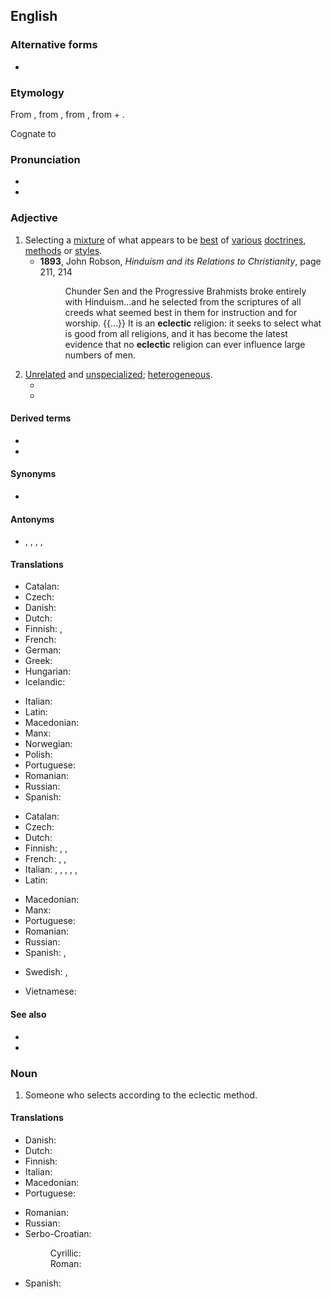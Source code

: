 ==English==
{{was wotd|2010|September|15}}

===Alternative forms===
* {{l|en|eclectick}} {{qualifier|obsolete}}

===Etymology===
From {{etyl|fr|en}} {{m|fr|éclectique}}, from {{etyl|grc|en}} {{m|grc|ἐκλεκτικός||selective}}, from {{m|grc|ἐκλέγω||I pick, choose}}, from {{m|grc|ἐκ||out, from}} + {{m|grc|λέγω||I choose, count}}.

Cognate to {{m|en|elect}}

===Pronunciation===
* {{IPA|/ɛkˈlɛk.tɪk/|/ɪˈklɛk.tɪk/|lang=en}}
* {{audio|en-us-eclectic.ogg|Audio (US)|lang=en}}

===Adjective===
{{en-adj}}

# Selecting a [[mixture]] of what appears to be [[best]] of [[various]] [[doctrines]], [[methods]] or [[styles]].
#* '''1893''', John Robson, ''Hinduism and its Relations to Christianity'', page 211, 214
#*: Chunder Sen and the Progressive Brahmists broke entirely with Hinduism...and he selected from the scriptures of all creeds what seemed best in them for instruction and for worship. {{...}} It is an '''eclectic''' religion: it seeks to select what is good from all religions, and it has become the latest evidence that no '''eclectic''' religion can ever influence large numbers of men.
# [[unrelated|Unrelated]] and [[unspecialized]]; [[heterogeneous]].
#* {{quote-text|year=1983|author=Peter J. Wilson|title=Man, the Promising Primate: The Conditions of Human Evolution|page=140|passage=All members of the Hominoidea, apes and man, show an '''eclectic''' taste in food but select, from a wide range of possibilities, only a few to provide the bulk of their diet.}}
#* {{quote-text|year=2006|author=W. Frederick Zimmerman|title=Should Barack Obama Be President?|page=153|passage=Colvin said Obama has an '''eclectic''' taste in music, listening to everything from Indonesian flute music to OutKast to Motown.}}

====Derived terms====
* {{l|en|eclectically}}
* {{l|en|eclecticism}}

====Synonyms====
* {{sense|unrelated and unspecialized}} {{l|en|heterogeneous}}

====Antonyms====
* {{sense|selecting a mixture of doctrines}} {{l|en|exclusive}}, {{l|en|homogeneous}}, {{l|en|orthodox}}, {{l|en|standard}}, {{l|en|uniform}}

====Translations====
{{trans-top|selecting a mixture of what appear to be best of various doctrines, methods or styles}}
* Catalan: {{t|ca|eclèctic}}
* Czech: {{t+|cs|eklektický}}
* Danish: {{t|da|eklektisk}}
* Dutch: {{t+|nl|eclectisch}}
* Finnish: {{t+|fi|eklektinen}}, {{t+|fi|valikoiva}}
* French: {{t+|fr|éclectique}}
* German: {{t+|de|eklektisch}}
* Greek: {{t|el|εκλεκτικός}}
* Hungarian: {{t+|hu|eklektikus}}
* Icelandic: {{qualifier|who picks the best}} {{t+|is|velja|alt=sem velur úr það besta}}
{{trans-mid}}
* Italian: {{t+|it|eclettico}}
* Latin: {{t|la|eclecticus}}
* Macedonian: {{t|mk|еклектичен|m|tr=ekléktičen}}
* Manx: {{t|gv|femblagh}}
* Norwegian: {{t+|no|eklektisk}}
* Polish: {{t+|pl|eklektyczny}}
* Portuguese: {{t+|pt|eclético|m}}
* Romanian: {{t+|ro|eclectic}}
* Russian: {{t+|ru|эклектичный}}
* Spanish: {{t+|es|ecléctico|m}}
{{trans-bottom}}

{{trans-top|unrelated and unspecialized; heterogeneous}}
* Catalan: {{t|ca|eclèctic}}
* Czech: {{t+|cs|eklektický}}
* Dutch: {{t+|nl|uiteenlopend}}
* Finnish: {{t|fi|monenkirjava}}, {{t|fi|monivivahteinen}}, {{t+|fi|eklektinen}}
* French: {{t+|fr|hétérogène}}, {{t+|fr|hétéroclite}} {{t+|fr|disparate}}, {{t+|fr|de bric et de broc}}
* Italian: {{t+|it|eclettico}}, {{t+|it|disparato}}, {{t|it|heteroclitico}}, {{t+|it|eterogeneo}}, {{t+|it|poliedrico|m}}, {{t+|it|versatile|m}}
* Latin: {{t|la|eclecticus}}
{{trans-mid}}
* Macedonian: {{t|mk|разновиден|m|tr=raznóviden}}
* Manx: {{t|gv|femblagh}}
* Portuguese: {{t+|pt|eclético}}
* Romanian: {{t+|ro|eterogen}}
* Russian: {{t+|ru|разнородный}}
* Spanish: {{t+|es|heterogéneo}}, {{t+|es|heteróclito}} {{t+|es|disparatado}}
{{trans-bottom}}

{{checktrans-top}}
* Swedish: {{t+check|sv|eklektisk|c}}, {{t+check|sv|eklektiskt|n}}
{{trans-mid}}
* Vietnamese: {{t+check|vi|chiết trung}}
{{trans-bottom}}

====See also====
* {{l|en|cherry pick}}
* {{l|en|heteroclite}}

===Noun===
{{en-noun}}

# Someone who selects according to the eclectic method.

====Translations====
{{trans-top|one who selects by the eclectic method}}
* Danish: {{t|da|eklektiker|c}}
* Dutch: {{t|nl|eclecticus|m}}
* Finnish: {{t|fi|eklektikko}}
* Italian: {{t+|it|eclettico}}
* Macedonian: {{t|mk|еклектичар|m|tr=ekléktičar}}
* Portuguese: {{t+|pt|eclético|m}}
{{trans-mid}}
* Romanian: {{t+|ro|eclectic|m}}
* Russian: {{t+|ru|эклектик|m}}
* Serbo-Croatian:
*: Cyrillic: {{t|sh|еклектик|m|sc=Cyrl}}
*: Roman: {{t+|sh|eklektik|m}}
* Spanish: {{t+|es|ecléctico}}
{{trans-bottom}}